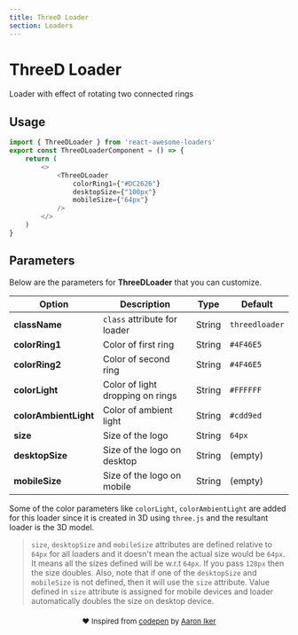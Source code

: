 ```yaml
---
title: ThreeD Loader
section: Loaders
---
```



# ThreeD Loader
Loader with effect of rotating two connected rings 

## Usage
<Loader name="ThreeDLoader" />

```js highlight={1,5-9}
import { ThreeDLoader } from 'react-awesome-loaders'
export const ThreeDLoaderComponent = () => {
    return (
        <>
            <ThreeDLoader
                colorRing1={"#DC2626"}
                desktopSize={"100px"}
                mobileSize={"64px"}
            />
        </>
    )
}
```

## Parameters
Below are the parameters for **ThreeDLoader** that you can customize.  

| Option                | Description                      | Type   | Default        |
| --------------------- | -------------------------------- | ------ | -------------- |
| **className**         | `class` attribute for loader     | String | `threedloader` |
| **colorRing1**        | Color of first ring              | String | `#4F46E5`      |
| **colorRing2**        | Color of second ring             | String | `#4F46E5`      |
| **colorLight**        | Color of light dropping on rings | String | `#FFFFFF`      |
| **colorAmbientLight** | Color of ambient light           | String | `#cdd9ed`      |
| **size**              | Size of the logo                 | String | `64px`         |
| **desktopSize**       | Size of the logo on desktop      | String | (empty)        |
| **mobileSize**        | Size of the logo on mobile       | String | (empty)        |

Some of the color parameters like `colorLight`, `colorAmbientLight` are added for this loader since it is created in 3D using `three.js` and the resultant loader is the 3D model.

> `size`, `desktopSize` and `mobileSize` attributes are defined relative to `64px` for all loaders and it doesn't mean the actual size would be `64px`. It means all the sizes defined will be w.r.t `64px`. If you pass `128px` then the size doubles. Also, note that if one of the `desktopSize` and `mobileSize` is not defined, then it will use the `size` attribute. Value defined in `size` attribute is assigned for mobile devices and loader automatically doubles the size on desktop device.

<p align="center" style="font-size:13px;margin-top:20px;">❤️ Inspired from <a href="https://codepen.io/aaroniker/pen/pMedQJ">codepen</a> by <a href="https://dribbble.com/ai">Aaron Iker</a></p>